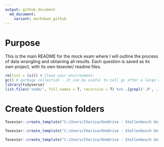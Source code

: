 ```yaml
---
output: github_document
  md_document:
    variant: markdown_github
---
```


# Purpose

This is the main README for the mock exam where I will outline the process of data wrangling and obtaining all results. Each question is saved as its own project, with its own texevier/ readme files. 


```r

rm(list = ls()) # Clean your environment:
gc() # garbage collection - It can be useful to call gc after a large object has been removed, as this may prompt R to return memory to the operating system.
library(tidyverse)
list.files('code/', full.names = T, recursive = T) %>% .[grepl('.R', .)] %>% as.list() %>% walk(~source(.))
```
# Create Question folders
```r

Texevier::create_template("C:/Users/Charisa/OneDrive - Stellenbosch University/Documents/2025/Semester 1/Data_Science/22894551_Mock", "Question 1")

Texevier::create_template("C:/Users/Charisa/OneDrive - Stellenbosch University/Documents/2025/Semester 1/Data_Science/22894551_Mock", "Question 2")

Texevier::create_template("C:/Users/Charisa/OneDrive - Stellenbosch University/Documents/2025/Semester 1/Data_Science/22894551_Mock", "Question 3")

```


